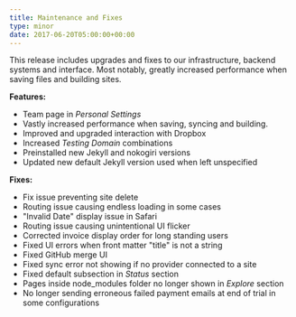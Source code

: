 ```yaml
---
title: Maintenance and Fixes
type: minor
date: 2017-06-20T05:00:00+00:00
---
```



This release includes upgrades and fixes to our infrastructure, backend systems and interface. Most notably, greatly increased performance when saving files and building sites.

**Features:**

* Team page in *Personal Settings*
* Vastly increased performance when saving, syncing and building.
* Improved and upgraded interaction with Dropbox
* Increased *Testing Domain* combinations
* Preinstalled new Jekyll and nokogiri versions
* Updated new default Jekyll version used when left unspecified

**Fixes:**

* Fix issue preventing site delete
* Routing issue causing endless loading in some cases
* "Invalid Date" display issue in Safari
* Routing issue causing unintentional UI flicker
* Corrected invoice display order for long standing users
* Fixed UI errors when front matter "title" is not a string
* Fixed GitHub merge UI
* Fixed sync error not showing if no provider connected to a site
* Fixed default subsection in *Status* section
* Pages inside node_modules folder no longer shown in *Explore* section
* No longer sending erroneous failed payment emails at end of trial in some configurations
